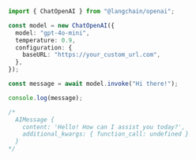 ```typescript
import { ChatOpenAI } from "@langchain/openai";

const model = new ChatOpenAI({
  model: "gpt-4o-mini",
  temperature: 0.9,
  configuration: {
    baseURL: "https://your_custom_url.com",
  },
});

const message = await model.invoke("Hi there!");

console.log(message);

/*
  AIMessage {
    content: 'Hello! How can I assist you today?',
    additional_kwargs: { function_call: undefined }
  }
*/
```
